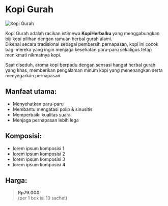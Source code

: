 # Kopi Gurah

![Kopi Gurah](/assets/kopiMDX/kopiGurah_removed.png)

Kopi Gurah adalah racikan istimewa **KopiHerbalku** yang menggabungkan biji kopi pilihan dengan ramuan herbal gurah alami.  
Dikenal secara tradisional sebagai pembersih pernapasan, kopi ini cocok bagi mereka yang ingin menjaga kesehatan paru-paru sekaligus tetap menikmati nikmatnya kopi.

Saat diseduh, aroma kopi berpadu dengan sensasi hangat herbal gurah yang khas, memberikan pengalaman minum kopi yang menenangkan serta menyegarkan pernapasan.

## Manfaat utama:

- Menyehatkan paru-paru
- Membantu mengatasi polip & sinusitis
- Memperbaiki kualitas suara
- Menjaga pernapasan lebih lega

## Komposisi:

- lorem ipsum komposisi 1
- lorem ipsum komposisi 2
- lorem ipsum komposisi 3
- lorem ipsum komposisi 4

## Harga:

> **Rp79.000**  
> (per 1 box isi 10 sachet)
